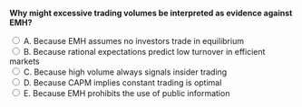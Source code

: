 ::: {.question-block}

<form onsubmit="event.preventDefault(); checkAnswer('module5_mcq_q99')" data-correct-answer="B">
<strong style="display: block;">Why might excessive trading volumes be interpreted as evidence against EMH?</strong>

<label><input type="radio" name="module5_mcq_q99" value="A"> A. Because EMH assumes no investors trade in equilibrium</label><br>
<label><input type="radio" name="module5_mcq_q99" value="B"> B. Because rational expectations predict low turnover in efficient markets</label><br>
<label><input type="radio" name="module5_mcq_q99" value="C"> C. Because high volume always signals insider trading</label><br>
<label><input type="radio" name="module5_mcq_q99" value="D"> D. Because CAPM implies constant trading is optimal</label><br>
<label><input type="radio" name="module5_mcq_q99" value="E"> E. Because EMH prohibits the use of public information</label><br>
</form>

<div id="feedback-module5_mcq_q99" class="feedback" data-status="" style="display:none;">
✅ Correct: B. Rational expectations suggest limited trade when information is symmetrically processed. Excessive trading suggests biases or inefficiencies.
</div>

:::
